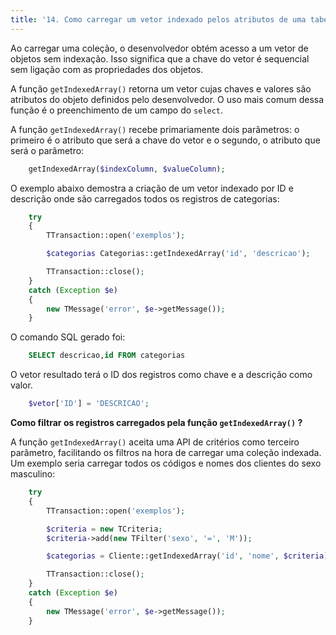 ```yaml
---
title: '14. Como carregar um vetor indexado pelos atributos de uma tabela'
---
```


Ao carregar uma coleção, o desenvolvedor obtém acesso a um vetor de objetos sem indexação. Isso significa que a chave do vetor é sequencial sem ligação com as propriedades dos objetos.

A função `getIndexedArray()` retorna um vetor cujas chaves e valores são atributos do objeto definidos pelo desenvolvedor. O uso mais comum dessa função é o preenchimento de um campo do `select`.

A função `getIndexedArray()` recebe primariamente dois parâmetros: o primeiro é o atributo que será a chave do vetor e o segundo, o atributo que será o parâmetro:

```php
    getIndexedArray($indexColumn, $valueColumn);
```

O exemplo abaixo demostra a criação de um vetor indexado por ID e descrição onde são carregados todos os registros de categorias:

```php
    try
    {
        TTransaction::open('exemplos');

        $categorias Categorias::getIndexedArray('id', 'descricao');

        TTransaction::close();
    }
    catch (Exception $e)
    {
        new TMessage('error', $e->getMessage()); 
    }
```

O comando SQL gerado foi:

```sql
    SELECT descricao,id FROM categorias
```

O vetor resultado terá o ID dos registros como chave e a descrição como valor.

```php
    $vetor['ID'] = 'DESCRICAO';
```

**Como filtrar os registros carregados pela função `getIndexedArray()` ?**

A função `getIndexedArray()` aceita uma API de critérios como terceiro parâmetro, facilitando os filtros na hora de carregar uma coleção indexada. Um exemplo seria carregar todos os códigos e nomes dos clientes do sexo masculino:

```php
    try
    {
        TTransaction::open('exemplos');

        $criteria = new TCriteria;
        $criteria->add(new TFilter('sexo', '=', 'M'));

        $categorias = Cliente::getIndexedArray('id', 'nome', $criteria);

        TTransaction::close();
    }
    catch (Exception $e)
    {
        new TMessage('error', $e->getMessage()); 
    }
```
